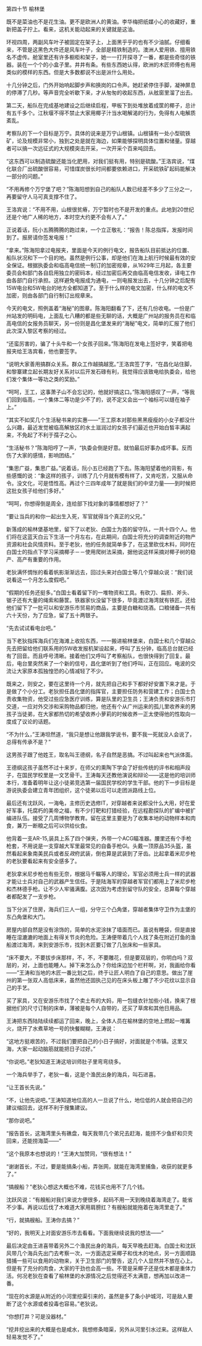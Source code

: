 

第四十节 榆林堡

既不是菜油也不是花生油。更不是欧洲人的黄油。李华梅把纸媒小心的收藏好，重新把盖子拧上。看来，这机关能动起来的关键就是这油。

环视四周，两副风车叶子被固定在架子上，上面黑乎乎的也有不少油腻。仔细看来，不管是这黑色大件还是风车叶子，全部是精铁制造的。澳洲人爱用铁、擅用铁名不虚传。舱室里还有许多橱柜和架子，她一一打开探寻了一番，都是些奇怪的铁器。装在一个个的小盒子里。井井有条。有些东西她认得，欧洲的木匠师傅也有用类似的模样的东西。但是大多数都说不出是派什么用处。

十几分钟之后，门外开始响起脚步声和换岗的口令声。她赶紧停住手脚，凝神屏息的停滞了几秒。等声音完全听歇下来，才从匆匆的收起东西，从舷窗里溜了出去。

第二天，船队在完成基地建设之后继续启程，甲板下到处堆放着成筐的椰子，总计有五千多个。江秋堰不得不禁止大家用椰子汁当水喝解渴的行为，免得有人电解质紊乱。

考察队的下一个目标是万宁。具体的说来是万宁山根镇。山根镇有一处小型硫铁矿，论及规模非常小，独到之处是就在海边，如果能够探明具体位置和储量。穿越者可以搞一次远征式的大规模突击开采，一次开采个百来吨回去。

“这东西可以制造硫酸还能当化肥用，对我们挺有用，特别是硫酸。”王洛宾说，“煤化联合厂出硫酸很容易，可惜煤炭很长时间都要依赖进口，开采硫铁矿起码能解决一部分的问题。”

“不用再修个万宁堡了吧？”陈海阳想到自己的船队人数已经差不多少了三分之一，再要留守人马可真支撑不住了。

王洛宾说：“不用不用，山根很贫瘠，万宁暂时也不是开发的重点。此地到20世纪还是个地广人稀的地方，本时空大约更不会有人了。”

正说着话，阮小五腾腾腾的跑过来，一个立正敬礼：“报告！陈总指挥，发报时间到了。报房请你签发电报！”

“拿来。”陈海阳拿过电报夹，里面是今天的例行电文，报告船队目前抵达的位置、船队状况和下一个目的地。虽然是例行公事，却是他们在海上航行时候最有效的安全保证。根据执委会和临高电信统一制订的加密规章，从1629年三月起，各主要委员会和部门各自启用独立的密码本，经过加密后再交由临高电信发收，译电工作由各部门自行承担。这样避免电报成为通电，一则电报发出去，十几分钟之后配有15W电台和5W电台的地方全都知道了。至于什么样的电文加密，什么样的电文不加密，则由各部门自行制订出规章来。

今天的电文，照例盖着“海秘”的图章。陈海阳翻看了下，还有几份收电。一份是广州站发的明码电，上面乱七八糟的都是些无聊的话，大概是广州站的报务员在和临高电信的女报务员聊天，另一份则是昌化堡发来的“海秘”电文，简单的汇报了他们此次深入黎区考察的经过。

“还蛮厉害的，骗了十头牛和一个女孩子回来。”陈海阳在发电上签好字，笑着把电报夹给王洛宾看，他也要签字。

“说明大家善用搞群众关系。群众工作越搞越宽。”王洛宾签了字，“在昌化站住脚，和黎寨建立起长期友好关系对以后开发石碌有利，我觉得应该致电给执委会，给他们发个集体一等功之类的奖励。”

“呵呵，王工，这事萧子山不会忘记的，他就好搞这口。”陈海阳感叹了一声，“等我们回到临高，一个集体二等功是少不了的，说不定又会出一个袖标可以缝在袖子上。”

“其实不如奖几个生活秘书来的实惠――”王工原本对那些黑黑瘦瘦的小女子都没什么兴趣，最近发觉被临高解放区的水土滋润过的女孩子们最近也开始白皙丰满起来，不免起了不利于孺子之心。

“生活秘书？”陈海阳哼了一声，“执委会倒是好意。就怕最后好事办成坏事。反而伤了大家的感情，影响团结。”

“集思广益，集思广益。”说着话，阮小五已经跑了下去。陈海阳望着他的背影，有些感慨的说：“象这样的孩子，训练了几个月就有模有样了，又肯吃苦，又服从命令。没文化，可是悟性高。再过个三四年成年了就是我们的中坚力量――到时候把这批女孩子给他们多好。”

“呵呵，你想得倒是周全，连给部下找对象的事情都想好了？”

“要让当兵的和你一起出生入死，军官就得当个真正的父兄。”

新落成的榆林堡基地里，留下了以老狄、白国士为首的留守队，一共十四个人。他们将在这蓝天白云下生活一个月左右，在此期间，白国士将充分的调查附近的物产资源和社会风情资料。至于老狄，他的任务就简单多了，在这里砍伐木料，同时在白国士的指点下学习采摘椰子－－使用爬树法采摘，据他说这样采摘对椰子树的稳产、高产有重要的作用。

老狄满怀惆怅的看着帆影渐渐远去，回过头来对白国士等几个穿越众说：“我们说说看这一个月怎么度假吧。”

“假期的任务还挺多。”白国士看着留下的一堆物资和工具。有砍刀、扁担、斧头、锯子还有大量的绳索和藤筐。铁器家伙没留下很多，毕竟渡过海湾就有铁匠。还给他们留下了一批可以和安游乐市贸易的商品，主要是白糖和烧酒。口粮储备一共有六十天份，为了应急，留了五十两银子。

“先去试试看电台吧。”

当下老狄指挥海兵们在海滩上收拾东西，一一搬进榆林堡来，白国士和几个穿越众先去把留给他们联系用的5W收发报机架设起来，呼叫了五分钟，临高总台就已经有了回音。而且呼号清晰。接着他们又呼叫了考察船队，也很快得到了回复。最后，电台里突然来了一个新的信号，昌化堡听到了他们呼叫，正在回应。电波的交流让大家原本孤独惶恐的心情减轻了不少。

既来之，则安之，要在这里待一个月，就先把自己和手下都好好安置下来才是。于是做了个小分工。老狄担任昌化堡的指挥官，主要担任防务和营建工作；白国士负责收集物资，他受过些应急医疗训练，算是队里的卫生员；王涛负责和安游乐市打交道，一应对外交涉和采购物品都归他，他还有个从广州运来的孤儿里收养来的男孩子当徒弟，在大家都热切的希望收养小萝莉的时候收养一正太使得他的性取向一度成了议论的话题。

“不为什么，”王涛坦然道，“我只是想让他跟我学说书，要不我一死就没人会说了，总得有传承不是？”

这男孩子跟了他姓王，取名叫王德纲，名子自然是恶搞。不过叫起来也气派体面。

王德纲这孩子虽然不过十来岁，在师父的熏陶下学会了好些传统的评书和相声段子，在国民学校里是一文艺骨干。王涛每天还教他演说和辩论――这是他的培训师本行，准备着明年让这小徒弟竞选第一届国民学校的学生干部。他的下一步目标是游说执委会建立青年团组织，这个徒弟以后可以走团派路线上位。

最后还有沈跃风，一海龟，主修历史选修IT，对穿越者来说都没什么大用，好在爱好军事，托腐朽的美帝之福，有不少打靶和打猎经验，在远程勘探队的扩编中被扩编进队伍。接受了几周博物学教育。留在这里主要是为了收集本地的动物样本和肉食，兼万一断粮之后可以供给伙食。

他背着一支AR-15,装具上系了四个弹夹，外带一个ACG瞄准器。腰里还有个手枪枪套，不用说是一支穿越大军里最常见的自备手枪Gl。头戴一顶原品35头盔，虽然看起来象南美民兵或者反*政*府武装，倒也算是武装到了牙齿。比起拿着米尼步枪的老狄要看起来有安全感多了。

老狄拿米尼步枪也有些无奈，根据马千瞩等人的理论，军官必须用士兵一样的武器才能让士兵对自己的武器产生信任。于是陆海军的穿越者军官们都用上了米尼步枪和杰林德手枪。让不少人牢骚满腹。这次因为考虑到留守队的安全，总算每个穿越者都配发了一支步枪。

当下分派了住房，海兵们三人一组，分守三个凸角堡，穿越者集体守卫作为主堡的东凸角堡和大门。

房屋内部自然是没有涂饰的，简单的水泥涂抹了墙面而已。虽说有睡袋，但是直接睡在湿漉漉的地面上有得关节炎的危险。王涛便带着几个人找了条在附近打鱼的渔船渡过海湾，来到安游乐市，找到木匠要订做了几张床和一些家具。

“床不要大，不要拔步床那样，不，不，不要雕花，但是要双层的，你明白吗？双层的，对，上面也能睡人。掉下来怎么办？你给床边加个栏杆啊，对，我画给你看――”王涛和当地的木匠一番比划之后，终于让匠人明白了自己的意思。做出了崖州的第一张双人高低床来，虽然他还固执己见的在床头板上雕了不少花纹以显示自己的手艺。

买了家具，又在安游乐市找了个卖土布的大妈，用一包缝衣针加些小钱，换来了根据他们的尺寸订制的床单，薄被是每个人自带的，还买了草席和其他日用品。

王涛把东西陆陆续续都运了回来，晚上，全体人员在榆林堡的空地上燃起一堆篝火，烧开了水煮草地一号的快餐糊糊，王涛说：

“这地方挺艰苦的，不过我们要把自己的小日子搞好，对面就是个市镇。这里又海，大家一起动脑筋就能把日子过好。”

“你说吧。”老狄知道王涛这培训师肚子里弯弯绕多。

一个海兵举手了，老狄一看，这是个渔民出身的海兵，叫石进喜。

“让王首长先说。”

“不，让他先说吧。”王涛知道地位高的人一旦说了什么，地位低的人就会把自己的建议缩回去，这样不利于搜集建议。

“那你说吧。”

“报告首长，这海湾里头有礁盘，每天我带几个弟兄去赶海，能捞不少鱼虾和贝壳回来，还能捞海菜――”

“这个我原本也想说的！”王涛大加赞同，“很有想法！”

“谢谢首长，不过，要是能搞条小船，弄张网，就能在海湾里捕鱼，收获的就更多了。”

“搞艘船？”老狄心想这大概也不难，花钱买也用不了几个钱。

沈跃风说：“有艘船对我们来说方便很多，起码不用一天到晚绕着海湾走了。能省不少事。再说以后伐了木难道大家用肩膀扛？有艘船就能拖着在海湾里走了。”

“行，就搞艘船。王涛你去搞？”

“好的，我明天上对面安游乐市去看看。下面我继续说我的想法――”

最后决定由王进喜带着另外二个渔民出身的海兵，每天早晚去赶海。白国士和沈跃风带几个海兵先出门去考察一次，一方面选定采椰子和伐木的地点，另一方面顺路猎捕一些可以食用的动物来，关于卫生部门的警告，这几个人显然并不放在心上。但是有了充分的肉食，大家的干劲也会高一些。不管是采椰子还是伐木都是重体力活。何况老狄在查看了榆林堡的水源情况之后觉得还不太满意，想再加以改进一番。

“现在的水源是从附近的小河里挖渠引来的，虽然是多了条小护城河，可是敌人要断了这个水源或者投毒也容易。”老狄说。

“你想打井？可是没器材。”

“挖井挖出来的大概是也是咸水，我想修条暗渠，另外从河里引水过来。这样敌人轻易发觉不了。”

